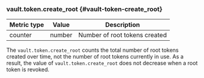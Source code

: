 ### vault.token.create_root {#vault-token-create_root}

Metric type | Value   | Description
----------- | ------- | -----------
counter     | number  | Number of root tokens created

The `vault.token.create_root` counts the total number of root tokens created
over time, not the number of root tokens currently in use. As a result, the
value of `vault.token.create_root` does not decrease when a root token is
revoked.
